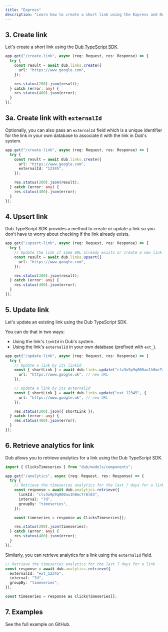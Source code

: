 ```yaml
---
title: "Express"
description: "Learn how to create a short link using the Express and Dub TypeScript SDK."
---
```



<Prerequisites />

<InstallTypescript />

## 3. Create link

Let's create a short link using the [Dub TypeScript SDK](/sdks/typescript/overview).

```typescript index.ts
app.get("/create-link", async (req: Request, res: Response) => {
  try {
    const result = await dub.links.create({
      url: "https://www.google.com",
    });

    res.status(200).json(result);
  } catch (error: any) {
    res.status(400).json(error);
  }
});
```

<Accordion title="Full list of available attributes for the Link model">
  <LinkArguments />
</Accordion>

## 3a. Create link with `externalId`

Optionally, you can also pass an `externalId` field which is a unique identifier for the link in your own database to associate it with the link in Dub's system.

```typescript index.ts
app.get("/create-link", async (req: Request, res: Response) => {
  try {
    const result = await dub.links.create({
      url: "https://www.google.com",
      externalId: "12345",
    });

    res.status(200).json(result);
  } catch (error: any) {
    res.status(400).json(error);
  }
});
```

## 4. Upsert link

Dub TypeScript SDK provides a method to create or update a link so you don't have to worry about checking if the link already exists.

```typescript index.ts
app.get("/upsert-link", async (req: Request, res: Response) => {
  try {
    // Update the link if same URL already exists or create a new link
    const result = await dub.links.upsert({
      url: "https://www.google.com",
    });

    res.status(200).json(result);
  } catch (error: any) {
    res.status(400).json(error);
  }
});
```

## 5. Update link

Let's update an existing link using the Dub TypeScript SDK.

You can do that in two ways:

- Using the link's `linkId` in Dub's system.
- Using the link's `externalId` in your own database (prefixed with `ext_`).

```typescript index.ts
app.get("/update-link", async (req: Request, res: Response) => {
  try {
    // Update a link by its linkId
    const { shortLink } = await dub.links.update("clv3o9p9q000au1h0mc7r6l63", {
      url: "https://www.google.uk", // new URL
    });

    // Update a link by its externalId
    const { shortLink } = await dub.links.update("ext_12345", {
      url: "https://www.google.uk", // new URL
    });

    res.status(200).json({ shortLink });
  } catch (error: any) {
    res.status(400).json(error);
  }
});
```

## 6. Retrieve analytics for link

Dub allows you to retrieve analytics for a link using the Dub TypeScript SDK.

```typescript index.ts
import { ClicksTimeseries } from "dub/models/components";

app.get("/analytics", async (req: Request, res: Response) => {
  try {
    // Retrieve the timeseries analytics for the last 7 days for a link
    const response = await dub.analytics.retrieve({
      linkId: "clv3o9p9q000au1h0mc7r6l63",
      interval: "7d",
      groupBy: "timeseries",
    });

    const timeseries = response as ClicksTimeseries[];

    res.status(200).json(timeseries);
  } catch (error: any) {
    res.status(400).json(error);
  }
});
```

Simliarly, you can retrieve analytics for a link using the `externalId` field.

```typescript index.ts
// Retrieve the timeseries analytics for the last 7 days for a link
const response = await dub.analytics.retrieve({
  externalId: "ext_12345",
  interval: "7d",
  groupBy: "timeseries",
});

const timeseries = response as ClicksTimeseries[];
```

## 7. Examples

<CardGroup cols={2}>
  <Card
    title="Express Example"
    icon="arrow-up-right-from-square"
    href="https://github.com/dubinc/examples/tree/main/typescript/express"
  >
    See the full example on GitHub.
  </Card>
</CardGroup>

